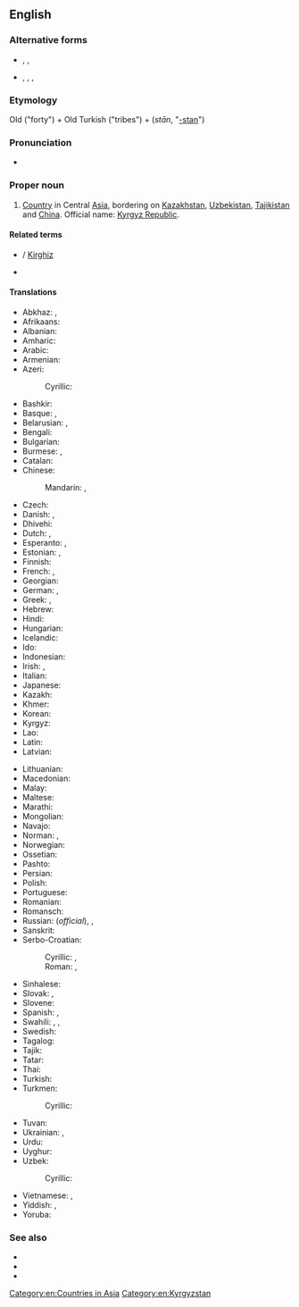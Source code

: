 {{also|Kyrgyzstán}}
==English==
{{wikipedia}}

===Alternative forms===
* {{l|en|Kirgizstan}}, {{l|en|Kirghizstan}}, {{l|en|Kyrghyzstan}}
* {{l|en|Kirgizia}}, {{l|en|Kirghizia}}, {{l|en|Kyrgyzia}}, {{l|en|Kyrghyzia}}

===Etymology===
Old {{etyl|tr|en}} {{m|tr|kırk}} ("forty") + Old Turkish {{m|otk|uz}} ("tribes") + {{etyl|fa|en}} {{m|fa|ستان}} (''stān'', "[[-stan]]")

===Pronunciation===
* {{audio|En-us-Kyrgyzstan.ogg|Audio (US)|lang=en}}

===Proper noun===
{{en-proper noun}}

# {{senseid|en|Q813}}[[country|Country]] in Central [[Asia]], bordering on [[Kazakhstan]], [[Uzbekistan]], [[Tajikistan]] and [[China]]. Official name: [[Kyrgyz Republic]].

====Related terms====
* {{l|en|Kyrgyz}} / [[Kirghiz]]
* {{l|en|Kyrgyz SSR}}

====Translations====
{{trans-top|id=Q813|country in Central Asia}}
* Abkhaz: {{t|ab|Ҟырӷызсҭан}}, {{t|ab|Ҟырҕызсҭан}} {{qualifier|old spelling}}
* Afrikaans: {{t|af|Kirgisië}}
* Albanian: {{t|sq|Kirgistan|m}}
* Amharic: {{t|am|ኪርጊዝስታን|tr=kirgizəstan|sc=Ethi}}
* Arabic: {{t|ar|قِيرْغِيزِسْتَان|f|tr=qirḡizistān}}
* Armenian: {{t|hy|Ղրղզստան}}
* Azeri: {{t+|az|Qırğızıstan}}
*: Cyrillic: {{t|az|Гырғызыстан|sc=Cyrl}}
* Bashkir: {{t|ba|Ҡырғыҙстан}}
* Basque: {{t+|eu|Kirgizistan}}, {{t+|eu|Kirgizia}}
* Belarusian: {{t|be|Кыргызста́н|m}}, {{t|be|Кыргы́зія|f}}
* Bengali: {{t|bn|কিরগিজিস্তান|sc=Beng}}
* Bulgarian: {{t+|bg|Киргизста́н|m}}
* Burmese: {{t|my|ကာဂစ်စတန်|sc=Mymr}}, {{t|my|ကာဂျစ္စတန်}}
* Catalan: {{t+|ca|Kirguizistan|m}}
* Chinese:
*: Mandarin: {{t+|cmn|吉爾吉斯斯坦|sc=Hani}}, {{t+|cmn|吉尔吉斯斯坦|tr=Jí'ěrjísīsītǎn|sc=Hani}}
* Czech: {{t+|cs|Kyrgyzstán|m}}
* Danish: {{t|da|Kirgisistan}}, {{t|da|Kirgisien}}
* Dhivehi: {{t+|dv|ކިރިގިސްތާން|sc=Thaa}}
* Dutch: {{t+|nl|Kirgizië}}, {{t|nl|Kirgizstan}}
* Esperanto: {{t|eo|Kirgizistano}}, {{t|eo|Kirgizio}}
* Estonian: {{t+|et|Kõrgõzstan}}, {{t|et|Kirgiisia}} {{qualifier|dated}}
* Finnish: {{t+|fi|Kirgisia}}
* French: {{t+|fr|Kirghizistan|m}}, {{t+|fr|Kirghizstan|m}}
* Georgian: {{t|ka|ყირგიზეთი|sc=Geor}}
* German: {{t+|de|Kirgisistan|n}}, {{t+|de|Kirgisien|n}}
* Greek: {{t+|el|Κιργιζία|f}}, {{t|el|Κιργιζιστάν|n}}
* Hebrew: {{t|he|קִירְגִּיזְסְטָן|m|tr=kirgizistan|sc=Hebr}}
* Hindi: {{t+|hi|किर्गिज़स्तान|m}}
* Hungarian: {{t+|hu|Kirgizisztán}}
* Icelandic: {{t+|is|Kirgistan|n}}
* Ido: {{t|io|Kirgizistan}}
* Indonesian: {{t+|id|Kirgizstan}}
* Irish: {{t|ga|Cirgeastáin|f}}, {{t|ga|Poblacht na Cirgise|f}}
* Italian: {{t+|it|Kirghizistan}}
* Japanese: {{t+|ja|キルギスタン|tr=Kirugisutan}}
* Kazakh: {{t|kk|Қырғызстан|sc=Cyrl}}
* Khmer: {{t+|km|កៀហ្ស៊ីស៊ីស្ថាន|tr=kieiziisiitʰaan|sc=Khmr}}
* Korean: {{t|ko|^키르기스스탄}}
* Kyrgyz: {{t+|ky|Кыргызстан|sc=Cyrl}}
* Lao: {{t|lo|ກຽກກີເຊຍ|sc=Laoo}}
* Latin: {{t|la|Chirgisia|f}}
* Latvian: {{t|lv|Kirgizstāna|f}}
{{trans-mid}}
* Lithuanian: {{t+|lt|Kirgizija|f}}
* Macedonian: {{t|mk|Киргиста́н|m}}
* Malay: {{t|ms|Kyrgyzstan}}
* Maltese: {{t|mt|Kirgiżistan}}
* Marathi: {{t|mr|किर्गिजस्तान|sc=Deva}}
* Mongolian: {{t|mn|Кыргызстан|sc=Cyrl}}
* Navajo: {{t|nv|Kíígiz bikéyah}}
* Norman: {{t|nrf|Kyrgyzstan|m}}, {{t|nrf|Qùirgùisie|f}}
* Norwegian: {{t+|no|Kirgisistan}}
* Ossetian: {{t|os|Хъиргъиз|sc=Cyrl}}
* Pashto: {{t|ps|قرغزستان|tr=qirġizistān|sc=ps-Arab}}
* Persian: {{t+|fa|قرقیزستان|tr=qerqizestân}}
* Polish: {{t+|pl|Kirgistan|m-in}}
* Portuguese: {{t+|pt|Quirguizistão}}
* Romanian: {{t+|ro|Kârgâzstan|n}}
* Romansch: {{t|rm|Kirghisia|f}}
* Russian: {{t+|ru|Кыргызста́н|m}} (''official''), {{t+|ru|Кирги́зия|f}}, {{t+|ru|Киргизста́н|m}}
* Sanskrit: {{t|sa|किरगिस्थान}}
* Serbo-Croatian:
*: Cyrillic: {{t|sh|Киргистан|m|sc=Cyrl}}, {{t|sh|Киргизија|f|sc=Cyrl}}
*: Roman: {{t|sh|Kirgistan|m}}, {{t+|sh|Kirgizija|f}}
* Sinhalese: {{t|si|කිර්‍ගිස්‍තානය|sc=Sinh}}
* Slovak: {{t|sk|Kirgizsko|n}}, {{t|sk|Kirgizstan|m}}
* Slovene: {{t+|sl|Kirgizistan|m}}
* Spanish: {{t+|es|Kirguizistán}}, {{t+|es|Kirguistán}}
* Swahili: {{t|sw|Kirigizistani}}, {{t|sw|Kirigizia}}, {{t|sw|Ukirigizi}}
* Swedish: {{t+|sv|Kirgizistan}}
* Tagalog: {{t|tl|Kirgistan}}
* Tajik: {{t+|tg|Қирғизистон|sc=Cyrl}}
* Tatar: {{t|tt|Кыргызстан|sc=Cyrl}}
* Thai: {{t+|th|คีร์กีซสถาน}}
* Turkish: {{t+|tr|Kırgızistan}}
* Turkmen: {{t|tk|Gyrgyzystan}}
*: Cyrillic: {{t|tk|Гыргызыстан|sc=Cyrl}}
* Tuvan: {{t-needed|tyv}}
* Ukrainian: {{t+|uk|Киргизста́н|m|sc=Cyrl}}, {{t|uk|Кирги́зія|f|sc=Cyrl}}
* Urdu: {{t|ur|کرغیزستان|m|tr=kirġizastān}}
* Uyghur: {{t|ug|قىرغىزىستان}}
* Uzbek: {{t+|uz|Qirgʻiziston}}
*: Cyrillic: {{t+|uz|Қирғизистон|sc=Cyrl}}
* Vietnamese: {{t|vi|Cư-rơ-gư-xtan}}, {{t|vi|Cư-rơ-gư-dơ-xtan}}
* Yiddish: {{t|yi|קירגיזיע}}, {{t|yi|קירגיזסטאַן}}
* Yoruba: {{t|yo|Kuriṣisitani}}
{{trans-bottom}}

===See also===
* {{list:countries of Asia/en}}{{topics|en|Countries in Asia}}
* {{l|en|Bishkek}}
* {{l|en|Appendix:Countries of the world|Countries of the world}}

[[Category:en:Countries in Asia]]
[[Category:en:Kyrgyzstan]]